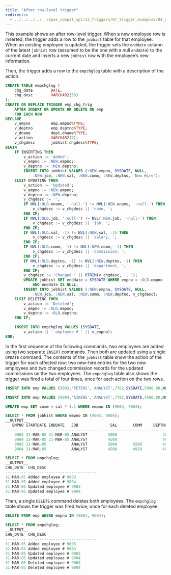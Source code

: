 ```yaml
---
title: "After row-level trigger"
redirects:
  - ../../../../../epas_compat_spl/13_triggers/07_trigger_examples/04_after_row_level_trigger #generated for docs/epas/reorg-role-use-case-mode
---
```


<div id="after_row_level_trigger" class="registered_link"></div>

This example shows an after row-level trigger. When a new employee row is inserted, the trigger adds a row to the `jobhist` table for that employee. When an existing employee is updated, the trigger sets the `enddate` column of the latest `jobhist` row (assumed to be the one with a null `enddate`) to the current date and inserts a new `jobhist` row with the employee’s new information.

Then, the trigger adds a row to the `empchglog` table with a description of the action.

```sql
CREATE TABLE empchglog (
    chg_date        DATE,
    chg_desc        VARCHAR2(30)
);
CREATE OR REPLACE TRIGGER emp_chg_trig
    AFTER INSERT OR UPDATE OR DELETE ON emp
    FOR EACH ROW
DECLARE
    v_empno         emp.empno%TYPE;
    v_deptno        emp.deptno%TYPE;
    v_dname         dept.dname%TYPE;
    v_action        VARCHAR2(7);
    v_chgdesc       jobhist.chgdesc%TYPE;
BEGIN
    IF INSERTING THEN
        v_action := 'Added';
        v_empno := :NEW.empno;
        v_deptno := :NEW.deptno;
        INSERT INTO jobhist VALUES (:NEW.empno, SYSDATE, NULL,
            :NEW.job, :NEW.sal, :NEW.comm, :NEW.deptno, 'New Hire');
    ELSIF UPDATING THEN
        v_action := 'Updated';
        v_empno := :NEW.empno;
        v_deptno := :NEW.deptno;
        v_chgdesc := '';
        IF NVL(:OLD.ename, '-null-') != NVL(:NEW.ename, '-null-') THEN
            v_chgdesc := v_chgdesc || 'name, ';
        END IF;
        IF NVL(:OLD.job, '-null-') != NVL(:NEW.job, '-null-') THEN
            v_chgdesc := v_chgdesc || 'job, ';
        END IF;
        IF NVL(:OLD.sal, -1) != NVL(:NEW.sal, -1) THEN
            v_chgdesc := v_chgdesc || 'salary, ';
        END IF;
        IF NVL(:OLD.comm, -1) != NVL(:NEW.comm, -1) THEN
            v_chgdesc := v_chgdesc || 'commission, ';
        END IF;
        IF NVL(:OLD.deptno, -1) != NVL(:NEW.deptno, -1) THEN
            v_chgdesc := v_chgdesc || 'department, ';
        END IF;
        v_chgdesc := 'Changed ' || RTRIM(v_chgdesc, ', ');
        UPDATE jobhist SET enddate = SYSDATE WHERE empno = :OLD.empno
            AND enddate IS NULL;
        INSERT INTO jobhist VALUES (:NEW.empno, SYSDATE, NULL,
            :NEW.job, :NEW.sal, :NEW.comm, :NEW.deptno, v_chgdesc);
    ELSIF DELETING THEN
        v_action := 'Deleted';
        v_empno := :OLD.empno;
        v_deptno := :OLD.deptno;
    END IF;

    INSERT INTO empchglog VALUES (SYSDATE,
        v_action || ' employee # ' || v_empno);
END;
```

In the first sequence of the following commands, two employees are added using two separate `INSERT` commands. Then both are updated using a single `UPDATE` command. The contents of the `jobhist` table show the action of the trigger for each affected row: two new-hire entries for the two new employees and two changed commission records for the updated commissions on the two employees. The `empchglog` table also shows the trigger was fired a total of four times, once for each action on the two rows.

```sql
INSERT INTO emp VALUES (9003,'PETERS','ANALYST',7782,SYSDATE,5000.00,NULL,40);

INSERT INTO emp VALUES (9004,'AIKENS','ANALYST',7782,SYSDATE,4500.00,NULL,40);

UPDATE emp SET comm = sal * 1.1 WHERE empno IN (9003, 9004);

SELECT * FROM jobhist WHERE empno IN (9003, 9004);
__OUTPUT__
   EMPNO STARTDATE ENDDATE   JOB              SAL       COMM     DEPTNO   CHGDESC
---------- --------- --------- --------- ---------- ---------- ---------- -------------
    9003 31-MAR-05 31-MAR-05 ANALYST         5000                    40   New Hire
    9004 31-MAR-05 31-MAR-05 ANALYST         4500                    40   New Hire
    9003 31-MAR-05           ANALYST         5000       5500         40   Changed commission
    9004 31-MAR-05           ANALYST         4500       4950         40   Changed commission
```
```sql
SELECT * FROM empchglog;
__OUTPUT__
CHG_DATE  CHG_DESC
--------- ------------------------------
31-MAR-05 Added employee # 9003
31-MAR-05 Added employee # 9004
31-MAR-05 Updated employee # 9003
31-MAR-05 Updated employee # 9004
```

Then, a single `DELETE` command deletes both employees. The `empchglog` table shows the trigger was fired twice, once for each deleted employee.

```sql
DELETE FROM emp WHERE empno IN (9003, 9004);

SELECT * FROM empchglog;
__OUTPUT__
CHG_DATE  CHG_DESC
--------- ------------------------------
31-MAR-05 Added employee # 9003
31-MAR-05 Added employee # 9004
31-MAR-05 Updated employee # 9003
31-MAR-05 Updated employee # 9004
31-MAR-05 Deleted employee # 9003
31-MAR-05 Deleted employee # 9004
```
